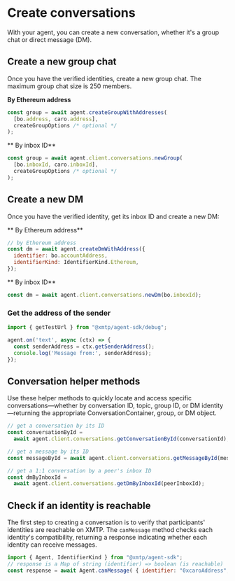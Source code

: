 # Create conversations

With your agent, you can create a new conversation, whether it's a group chat or direct message (DM).

## Create a new group chat

Once you have the verified identities, create a new group chat. The maximum group chat size is 250 members.

**By Ethereum address**

```js [Node]
const group = await agent.createGroupWithAddresses(
  [bo.address, caro.address],
  createGroupOptions /* optional */
);
```

** By inbox ID**

```js [Node]
const group = await agent.client.conversations.newGroup(
  [bo.inboxId, caro.inboxId],
  createGroupOptions /* optional */
);
```

## Create a new DM

Once you have the verified identity, get its inbox ID and create a new DM:

** By Ethereum address**

```js [Node]
// by Ethereum address
const dm = await agent.createDmWithAddress({
  identifier: bo.accountAddress,
  identifierKind: IdentifierKind.Ethereum,
});
```

** By inbox ID**

```js [Node]
const dm = await agent.client.conversations.newDm(bo.inboxId);
```


### Get the address of the sender

```ts [Node]
import { getTestUrl } from "@xmtp/agent-sdk/debug";

agent.on('text', async (ctx) => {
  const senderAddress = ctx.getSenderAddress();
  console.log('Message from:', senderAddress);
});
```

## Conversation helper methods

Use these helper methods to quickly locate and access specific conversations—whether by conversation ID, topic, group ID, or DM identity—returning the appropriate ConversationContainer, group, or DM object.

```js [Node]
// get a conversation by its ID
const conversationById =
  await agent.client.conversations.getConversationById(conversationId);

// get a message by its ID
const messageById = await agent.client.conversations.getMessageById(messageId);

// get a 1:1 conversation by a peer's inbox ID
const dmByInboxId =
  await agent.client.conversations.getDmByInboxId(peerInboxId);
```



## Check if an identity is reachable

The first step to creating a conversation is to verify that participants' identities are reachable on XMTP. The `canMessage` method checks each identity's compatibility, returning a response indicating whether each identity can receive messages.

```js [Node]
import { Agent, IdentifierKind } from "@xmtp/agent-sdk";
// response is a Map of string (identifier) => boolean (is reachable)
const response = await Agent.canMessage( { identifier: "0xcaroAddress", identifierKind: IdentifierKind.Ethereum });
```